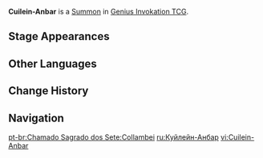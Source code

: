 {{About|the Genius Invokation TCG Summon|Collei's elemental burst|Trump-Card Kitty}}
{{Genius Invokation TCG Infobox
|id          = 117011
|image       = Cuilein-Anbar Summon.png
|type        = Summon
|createdby   = Trump-Card Kitty
|summontype  = Character Card Skill
|usage       = 2
|effect      = '''End Phase:''' Deal 2 {{Color|Dendro DMG}}.
}}
'''Cuilein-Anbar''' is a [[Summon]] in [[Genius Invokation TCG]].

==Stage Appearances==
{{Genius Invokation TCG Stage Appearances|createdby=Collei (Character Card)}}

==Other Languages==
{{Other Languages
|default_hidden = 1
|en      = Cuilein-Anbar
|zhs     = 柯里安巴
|zhs_rm  = Kēlǐ'ānbā
|zht     = 柯里安巴
|zht_rm  = Kēlǐ'ānbā
|ja      = コレアンバー
|ja_rm   = Kore-anbaa
|ko      = 콜린엔바
|ko_rm   = Kollin-enba
|es      = Colleámbar
|fr      = Cuilein-Anbar
|ru      = Куйлейн-Анбар
|th      = Cuilein-Anbar
|vi      = Cuilein-Anbar
|de      = Cuilein-Anbar
|id      = Cuilein-Anbar
|pt      = Collambei
|tr      = Cuilein-Anbar
|it      = Cuilein-Anbar
}}

==Change History==
{{Change History|3.3}}

==Navigation==
{{Genius Invokation TCG Navbox|Summon}}

[[pt-br:Chamado Sagrado dos Sete:Collambei]]
[[ru:Куйлейн-Анбар]]
[[vi:Cuilein-Anbar]]